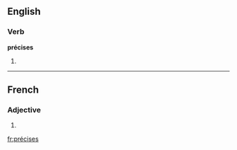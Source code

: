 ==English==

===Verb===
'''précises'''

# {{third-person singular of|précis}}

----

==French==

===Adjective===
{{fr-adj-form}}

# {{feminine plural of|précis}}

[[fr:précises]]